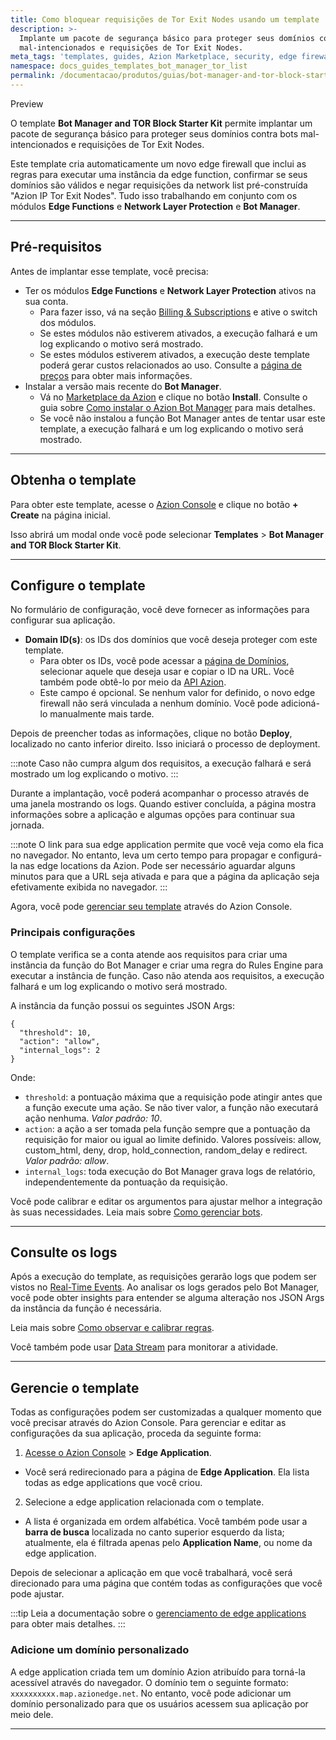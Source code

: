 ```yaml
---
title: Como bloquear requisições de Tor Exit Nodes usando um template
description: >-
  Implante um pacote de segurança básico para proteger seus domínios contra bots
  mal-intencionados e requisições de Tor Exit Nodes.
meta_tags: 'templates, guides, Azion Marketplace, security, edge firewall'
namespace: docs_guides_templates_bot_manager_tor_list
permalink: /documentacao/produtos/guias/bot-manager-and-tor-block-starter-kit/
---
```



<Tag severity="info" client:only="vue">
Preview
</Tag>

O template **Bot Manager and TOR Block Starter Kit** permite implantar um pacote de segurança básico para proteger seus domínios contra bots mal-intencionados e requisições de Tor Exit Nodes.

Este template cria automaticamente um novo edge firewall que inclui as regras para executar uma instância da edge function, confirmar se seus domínios são válidos e negar requisições da network list pré-construída "Azion IP Tor Exit Nodes". Tudo isso trabalhando em conjunto com os módulos **Edge Functions** e **Network Layer Protection** e **Bot Manager**.

---

## Pré-requisitos

Antes de implantar esse template, você precisa:

- Ter os módulos **Edge Functions** e **Network Layer Protection** ativos na sua conta.
    - Para fazer isso, vá na seção [Billing & Subscriptions](https://manager.azion.com/billing-subscriptions/subscriptions?active_tab=subscriptions) e ative o switch dos módulos.
    - Se estes módulos não estiverem ativados, a execução falhará e um log explicando o motivo será mostrado.
    - Se estes módulos estiverem ativados, a execução deste template poderá gerar custos relacionados ao uso. Consulte a [página de preços](/pt-br/documentacao/produtos/precos/) para obter mais informações.
- Instalar a versão mais recente do **Bot Manager**.
    - Vá no [Marketplace da Azion](https://console.azion.com/marketplace) e clique no botão **Install**. Consulte o guia sobre [Como instalar o Azion Bot Manager](/pt-br/documentacao/produtos/guias/bot-manager/) para mais detalhes.
    - Se você não instalou a função Bot Manager antes de tentar usar este template, a execução falhará e um log explicando o motivo será mostrado.

---

## Obtenha o template

Para obter este template, acesse o [Azion Console](https://console.azion.com) e clique no botão **+ Create** na página inicial.

Isso abrirá um modal onde você pode selecionar **Templates** > **Bot Manager and TOR Block Starter Kit**.

---

## Configure o template

No formulário de configuração, você deve fornecer as informações para configurar sua aplicação.

- **Domain ID(s)**: os IDs dos domínios que você deseja proteger com este template.
    - Para obter os IDs, você pode acessar a [página de Domínios](https://console.azion.com/domains), selecionar aquele que deseja usar e copiar o ID na URL. Você também pode obtê-lo por meio da [API Azion](https://api.azion.com/#96dc3b59-87f7-4a57-a841-3fad7947b45e).
    - Este campo é opcional. Se nenhum valor for definido, o novo edge firewall não será vinculada a nenhum domínio. Você pode adicioná-lo manualmente mais tarde.

Depois de preencher todas as informações, clique no botão **Deploy**, localizado no canto inferior direito. Isso iniciará o processo de deployment.

:::note
Caso não cumpra algum dos requisitos, a execução falhará e será mostrado um log explicando o motivo.
:::

Durante a implantação, você poderá acompanhar o processo através de uma janela mostrando os logs. Quando estiver concluída, a página mostra informações sobre a aplicação e algumas opções para continuar sua jornada.

:::note
O link para sua edge application permite que você veja como ela fica no navegador. No entanto, leva um certo tempo para propagar e configurá-la nas edge locations da Azion. Pode ser necessário aguardar alguns minutos para que a URL seja ativada e para que a página da aplicação seja efetivamente exibida no navegador.
:::

Agora, você pode [gerenciar seu template](#gerencie-o-template) através do Azion Console.

### Principais configurações

O template verifica se a conta atende aos requisitos para criar uma instância da função do Bot Manager e criar uma regra do Rules Engine para executar a instância de função. Caso não atenda aos requisitos, a execução falhará e um log explicando o motivo será mostrado.

A instância da função possui os seguintes JSON Args:

```
{
  "threshold": 10,
  "action": "allow",
  "internal_logs": 2
}
```

Onde:

- `threshold`: a pontuação máxima que a requisição pode atingir antes que a função execute uma ação. Se não tiver valor, a função não executará ação nenhuma. *Valor padrão: 10*.
- `action`: a ação a ser tomada pela função sempre que a pontuação da requisição for maior ou igual ao limite definido. Valores possíveis: allow, custom_html, deny, drop, hold_connection, random_delay e redirect. *Valor padrão: allow*.
- `internal_logs`: toda execução do Bot Manager grava logs de relatório, independentemente da pontuação da requisição.

Você pode calibrar e editar os argumentos para ajustar melhor a integração às suas necessidades. Leia mais sobre [Como gerenciar bots](/pt-br/documentacao/produtos/guias/secure/gerenciar-bots/).

---

## Consulte os logs

Após a execução do template, as requisições gerarão logs que podem ser vistos no [Real-Time Events](/pt-br/documentacao/produtos/observe/real-time-events/). Ao analisar os logs gerados pelo Bot Manager, você pode obter insights para entender se alguma alteração nos JSON Args da instância da função é necessária.

Leia mais sobre [Como observar e calibrar regras](/pt-br/documentacao/produtos/guias/secure/gerenciar-bots/#usar-real-time-events-para-observar-e-calibrar-regras).

Você também pode usar [Data Stream](/pt-br/documentacao/produtos/observe/data-stream/) para monitorar a atividade.

---

## Gerencie o template

Todas as configurações podem ser customizadas a qualquer momento que você precisar através do Azion Console. Para gerenciar e editar as configurações da sua aplicação, proceda da seguinte forma:

1. [Acesse o Azion Console](https://console.azion.com) > **Edge Application**.
- Você será redirecionado para a página de **Edge Application**. Ela lista todas as edge applications que você criou.
2. Selecione a edge application relacionada com o template.
- A lista é organizada em ordem alfabética. Você também pode usar a **barra de busca** localizada no canto superior esquerdo da lista; atualmente, ela é filtrada apenas pelo **Application Name**, ou nome da edge application.

Depois de selecionar a aplicação em que você trabalhará, você será direcionado para uma página que contém todas as configurações que você pode ajustar.

:::tip
Leia a documentação sobre o [gerenciamento de edge applications](/pt-br/documentacao/produtos/build/edge-application/primeiros-passos/) para obter mais detalhes.
:::

### Adicione um domínio personalizado

A edge application criada tem um domínio Azion atribuído para torná-la acessível através do navegador. O domínio tem o seguinte formato: `xxxxxxxxxx.map.azionedge.net`. No entanto, você pode adicionar um domínio personalizado para que os usuários acessem sua aplicação por meio dele.


<LinkButton link="/pt-br/documentacao/produtos/build/edge-application/domains/" label="consulte o guia para configurar domínios" severity="secondary" />



---

